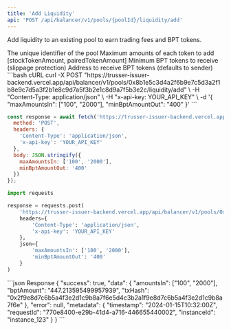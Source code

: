 ```yaml
---
title: 'Add Liquidity'
api: 'POST /api/balancer/v1/pools/{poolId}/liquidity/add'
---
```


Add liquidity to an existing pool to earn trading fees and BPT tokens.

<ParamField path="poolId" type="string" required>
  The unique identifier of the pool
</ParamField>

<ParamField body="maxAmountsIn" type="array" required>
  Maximum amounts of each token to add [stockTokenAmount, pairedTokenAmount]
</ParamField>

<ParamField body="minBptAmountOut" type="string" default="0">
  Minimum BPT tokens to receive (slippage protection)
</ParamField>

<ParamField body="recipient" type="string">
  Address to receive BPT tokens (defaults to sender)
</ParamField>

<RequestExample>
```bash cURL
curl -X POST "https://trusser-issuer-backend.vercel.app/api/balancer/v1/pools/0x8b1e5c3d4a2f6b9e7c5d3a2f1b8e9c7d5a3f2b1e8c9d7a5f3b2e1c8d9a7f5b3e2c/liquidity/add" \
  -H "Content-Type: application/json" \
  -H "x-api-key: YOUR_API_KEY" \
  -d '{
    "maxAmountsIn": ["100", "2000"],
    "minBptAmountOut": "400"
  }'
```

```javascript JavaScript
const response = await fetch('https://trusser-issuer-backend.vercel.app/api/balancer/v1/pools/0x8b1e5c3d4a2f6b9e7c5d3a2f1b8e9c7d5a3f2b1e8c9d7a5f3b2e1c8d9a7f5b3e2c/liquidity/add', {
  method: 'POST',
  headers: {
    'Content-Type': 'application/json',
    'x-api-key': 'YOUR_API_KEY'
  },
  body: JSON.stringify({
    maxAmountsIn: ['100', '2000'],
    minBptAmountOut: '400'
  })
});
```

```python Python
import requests

response = requests.post(
    'https://trusser-issuer-backend.vercel.app/api/balancer/v1/pools/0x8b1e5c3d4a2f6b9e7c5d3a2f1b8e9c7d5a3f2b1e8c9d7a5f3b2e1c8d9a7f5b3e2c/liquidity/add',
    headers={
        'Content-Type': 'application/json',
        'x-api-key': 'YOUR_API_KEY'
    },
    json={
        'maxAmountsIn': ['100', '2000'],
        'minBptAmountOut': '400'
    }
)
```
</RequestExample>

<ResponseExample>
```json Response
{
  "success": true,
  "data": {
    "amountsIn": ["100", "2000"],
    "bptAmount": "447.213595499957939",
    "txHash": "0x2f9e8d7c6b5a4f3e2d1c9b8a7f6e5d4c3b2a1f9e8d7c6b5a4f3e2d1c9b8a7f6e"
  },
  "error": null,
  "metadata": {
    "timestamp": "2024-01-15T10:32:00Z",
    "requestId": "770e8400-e29b-41d4-a716-446655440002",
    "instanceId": "instance_123"
  }
}
```
</ResponseExample>
